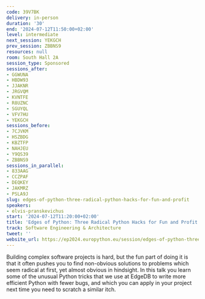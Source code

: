 ```yaml
---
code: 39V7BK
delivery: in-person
duration: '30'
end: '2024-07-12T11:50:00+02:00'
level: intermediate
next_session: YEKGCH
prev_session: ZBBNS9
resources: null
room: South Hall 2A
session_type: Sponsored
sessions_after:
- GGWUNA
- HBDW93
- JJAKNR
- JRGVQM
- KVNTFE
- R8UZNC
- SGUYQL
- VFV7HU
- YEKGCH
sessions_before:
- 7CJVKM
- HSZBDG
- KBZTFP
- NAHJEU
- Y9QS39
- ZBBNS9
sessions_in_parallel:
- 833AAG
- CCZPAF
- DEQKEY
- JAKMRZ
- PSLA9J
slug: edges-of-python-three-radical-python-hacks-for-fun-and-profit
speakers:
- elvis-pranskevichus
start: '2024-07-12T11:20:00+02:00'
title: 'Edges of Python: Three Radical Python Hacks for Fun and Profit'
track: Software Engineering & Architecture
tweet: ''
website_url: https://ep2024.europython.eu/session/edges-of-python-three-radical-python-hacks-for-fun-and-profit
---
```


Building complex software projects is hard, but the fun part of doing it
is that it often pushes you to find non-obvious solutions to problems
which seem radical at first, yet almost obvious in hindsight.  In this
talk you learn some of the unusual Python tricks that we use at EdgeDB
to write more efficient Python with fewer bugs, and which you can apply in
your project next time you need to scratch a similar itch.
